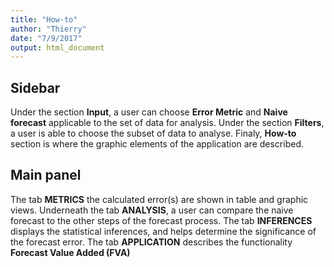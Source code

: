 ```yaml
---
title: "How-to"
author: "Thierry"
date: "7/9/2017"
output: html_document
---
```



## Sidebar
Under the section **Input**, a user can choose **Error Metric** and **Naive forecast** applicable to the set of data for analysis.
Under the section **Filters**, a user is able to choose the subset of data to analyse.
Finaly, **How-to** section is where the graphic elements of the application are described. 

## Main panel
The tab **METRICS** the calculated error(s)  are shown in table and graphic views.
Underneath the tab **ANALYSIS**, a user can compare the naive forecast to the other steps of the forecast process.
The tab **INFERENCES** displays the statistical inferences, and helps determine the significance of the forecast error.
The tab **APPLICATION**  describes the functionality **Forecast Value Added (FVA)**
